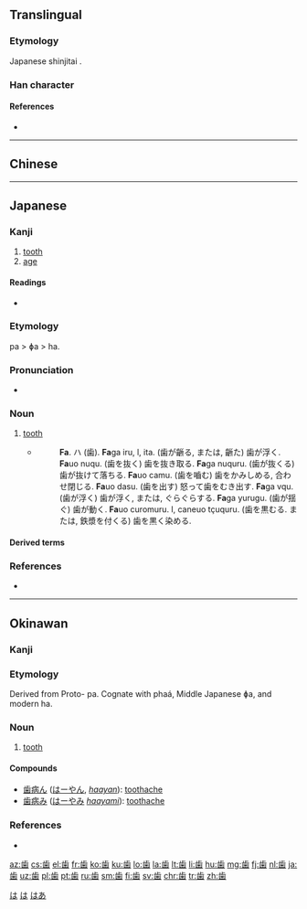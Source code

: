 {{also|齒|齿}}

==Translingual==
{{Han simplified forms|齒|歯|齿}}

===Etymology===
Japanese shinjitai {{Han simp|齒}}.

===Han character===
{{Han char|rn=211|rad=齒|as=00|sn=12|four=|canj=YMUFD|ids=⿱止⿶凵米}}

====References====
* {{Han ref|kx=0576.421|dkj=16323|dj=0967.140|hdz=21443.160|uh=6B6F|ud=27503}}

----

==Chinese==
{{zh-see|齒|v}}

----

==Japanese==

===Kanji===
{{ja-kanji|grade=3|rs=齒00|style=s|kyu=齒}}

# [[tooth]]
# [[age]]

====Readings====
* {{ja-readings
|goon=[[し]] (shi)
|kanon=[[し]] (shi)
|kun=[[は]] (ha), [[よわい]] (yowai), [[よわいする]] (yowaisuru)}}

===Etymology===
pa > ɸa > ha.

===Pronunciation===
* {{ja-pron|は|acc=a|yomi=kun|acc_ref=NHK}}

===Noun===
{{ja-noun|は|kyu=齒}}

# [[tooth]]
#* {{RQ:Nippo Jisho|191}}
#*: '''Fa'''. ハ (歯). '''Fa'''ga iru, l, ita. (歯が齭る, または, 齭た) 歯が浮く. '''Fa'''uo nuqu. (歯を抜く) 歯を抜き取る. '''Fa'''ga nuquru. (歯が抜くる) 歯が抜けて落ちる. '''Fa'''uo camu. (歯を嚙む) 歯をかみしめる, 合わせ閉じる. '''Fa'''uo dasu. (歯を出す) 怒って歯をむき出す. '''Fa'''ga vqu. (歯が浮く) 歯が浮く, または, ぐらぐらする. '''Fa'''ga yurugu. (歯が揺ぐ) 歯が動く. '''Fa'''uo curomuru. l, caneuo tçuquru. (歯を黒むる. または, 鉄漿を付くる) 歯を黒く染める.

====Derived terms====
{{der3
* {{ja-r|歯ブラシ|はブラシ}}
* {{ja-r|歯茎|はぐき}}
* {{ja-r|歯痒い|はがゆい}}
* {{ja-r|歯医者|はいしゃ}}
* {{ja-r|歯形|はがた}}
* {{ja-r|奥歯|おくば}}
* {{ja-r|下歯|したば}}
* {{ja-r|臼歯|うすば}}
* {{ja-r|上歯|うわば}}
* {{ja-r|仮歯|かし}}
* {{ja-r|臼歯|きゅうし}}
* {{ja-r|歯朶|しだ}}
* {{ja-r|歯牙|しが}}
* {{ja-r|歯序|しじょ}}
* {{ja-r|歯槽|ししょう}}
* {{ja-r|歯列|しれつ}}
* {{ja-r|歯徳|しとく}}
}}

===References===
<references/>
* {{R:Nippo Jisho}}

[[Category:1000 Japanese basic words|は]]
[[Category:ja:Teeth|は]]

----

==Okinawan==

===Kanji===
{{head|ryu|kanji|hiragana|はー|romaji|haa}}

===Etymology===
Derived from Proto-{{etyl|jpx|ryu}} pa. Cognate with {{etyl|xug|-}} phaá, Middle Japanese ɸa, and modern {{etyl|ja|-}} ha.

===Noun===
{{head|ryu|noun|hiragana|はー|romaji|haa}}

# [[tooth]]

====Compounds====
{{top2}}
* [[歯病ん]] ([[はーやん]], ''[[haayan]]''): [[toothache]]
* [[歯病み]] ([[はーやみ]] ''[[haayami]]''): [[toothache]]
{{bottom}}

===References===
* {{R:Nippo Jisho}}

[[Category:ryu:Teeth|はあ]]

[[Category:CJKV radicals| ]]

[[az:歯]]
[[cs:歯]]
[[el:歯]]
[[fr:歯]]
[[ko:歯]]
[[ku:歯]]
[[lo:歯]]
[[la:歯]]
[[lt:歯]]
[[li:歯]]
[[hu:歯]]
[[mg:歯]]
[[fj:歯]]
[[nl:歯]]
[[ja:歯]]
[[uz:歯]]
[[pl:歯]]
[[pt:歯]]
[[ru:歯]]
[[sm:歯]]
[[fi:歯]]
[[sv:歯]]
[[chr:歯]]
[[tr:歯]]
[[zh:歯]]